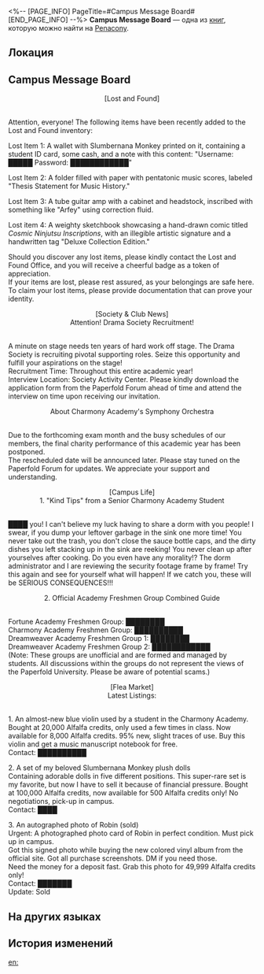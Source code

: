 <%-- [PAGE_INFO]
PageTitle=#Campus Message Board#
[END_PAGE_INFO] --%>
{{Дополнить}}
{{Книга Инфобокс
|id           = 414
|partIds      = 190709
|Название     = 
|Изображение  = Предмет Журнал Пенакония.png
|Мир          = Penacony
|Томов        = 1
|Автор        = <!--нужно добавить-->
|Описание     = The message board of Paperfold University where students like to post a rich variety of information.
|Том1         = {{tx}}
|Источник1    = {{tx|Отсутствует источник}}
|Персонажи    = 
|Фракции      = 
}}
'''Campus Message Board''' — одна из [[Книги|книг]], которую можно найти на [[Penacony]].

==Локация==
{{Отметка карты|<!--название карты-->|<!--id отметки-->}}

==Campus Message Board==
<div align="center">[Lost and Found]</div><br />Attention, everyone! The following items have been recently added to the Lost and Found inventory:

Lost Item 1: A wallet with Slumbernana Monkey printed on it, containing a student ID card, some cash, and a note with this content: "Username: █████ Password: ████████████"

Lost Item 2: A folder filled with paper with pentatonic music scores, labeled "Thesis Statement for Music History."

Lost Item 3: A tube guitar amp with a cabinet and headstock, inscribed with something like "Arfey" using correction fluid.

Lost item 4: A weighty sketchbook showcasing a hand-drawn comic titled ''Cosmic Ninjutsu Inscriptions'', with an illegible artistic signature and a handwritten tag "Deluxe Collection Edition."

Should you discover any lost items, please kindly contact the Lost and Found Office, and you will receive a cheerful badge as a token of appreciation.<br />
If your items are lost, please rest assured, as your belongings are safe here. To claim your lost items, please provide documentation that can prove your identity.

<div align="center">[Society & Club News]<br />
Attention! Drama Society Recruitment!</div><br />A minute on stage needs ten years of hard work off stage. The Drama Society is recruiting pivotal supporting roles. Seize this opportunity and fulfill your aspirations on the stage!<br />
Recruitment Time: Throughout this entire academic year!<br />
Interview Location: Society Activity Center. Please kindly download the application form from the Paperfold Forum ahead of time and attend the interview on time upon receiving our invitation.


<div align="center">About Charmony Academy's Symphony Orchestra</div><br />Due to the forthcoming exam month and the busy schedules of our members, the final charity performance of this academic year has been postponed.<br />
The rescheduled date will be announced later. Please stay tuned on the Paperfold Forum for updates. We appreciate your support and understanding.

<div align="center">[Campus Life]<br />
1. "Kind Tips" from a Senior Charmony Academy Student</div><br />████ you! I can't believe my luck having to share a dorm with you people! I swear, if you dump your leftover garbage in the sink one more time! You never take out the trash, you don't close the sauce bottle caps, and the dirty dishes you left stacking up in the sink are reeking! You never clean up after yourselves after cooking. Do you even have any morality!? The dorm administrator and I are reviewing the security footage frame by frame! Try this again and see for yourself what will happen! If we catch you, these will be SERIOUS CONSEQUENCES!!!

<div align="center">2. Official Academy Freshmen Group Combined Guide</div><br />Fortune Academy Freshmen Group: ████████<br />
Charmony Academy Freshmen Group: ██████████<br />
Dreamweaver Academy Freshmen Group 1: ████████<br />
Dreamweaver Academy Freshmen Group 2: ████████████<br />
(Note: These groups are unofficial and are formed and managed by students. All discussions within the groups do not represent the views of the Paperfold University. Please be aware of potential scams.)


<div align="center">[Flea Market]<br />
Latest Listings:</div><br />1. An almost-new blue violin used by a student in the Charmony Academy.<br />
Bought at 20,000 Alfalfa credits, only used a few times in class. Now available for 8,000 Alfalfa credits. 95% new, slight traces of use. Buy this violin and get a music manuscript notebook for free.<br />
Contact: ██████████

2. A set of my beloved Slumbernana Monkey plush dolls<br />
Containing adorable dolls in five different positions. This super-rare set is my favorite, but now I have to sell it because of financial pressure. Bought at 100,000 Alfalfa credits, now available for 500 Alfalfa credits only! No negotiations, pick-up in campus.<br />
Contact: ████

3. An autographed photo of Robin (sold)<br />
Urgent: A photographed photo card of Robin in perfect condition. Must pick up in campus.<br />
Got this signed photo while buying the new colored vinyl album from the official site. Got all purchase screenshots. DM if you need those.<br />
Need the money for a deposit fast. Grab this photo for 49,999 Alfalfa credits only!<br />
Contact: ███████<br />
Update: Sold

==На других языках==
{{На других языках
|en   = Campus Message Board
|zhs  = 校园留言板
|zht  = 校園留言板
|ja   = 学内掲示板
|ko   = 캠퍼스 게시판
|es   = Tablón de mensajes del campus
|fr   = Tableau d'affichage du campus
|ru   = Доска объявлений кампуса
|th   = กระดานข้อความ - มหาวิทยาลัย
|vi   = Bảng Tin Nhắn Trường Học
|de   = Campus-Forum
|id   = Papan Pesan Kampus
|pt   = Quadro de Mensagens do Campus
}}

==История изменений==
{{История изменений|3.5}}

[[en:]]